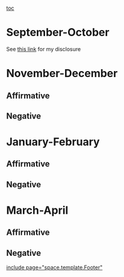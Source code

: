 [[toc]]
=September-October= 

See [[http://dl.dropbox.com/u/1816420/Emily%27s%20Discosure.htm|this link]] for my disclosure 

=November-December= 
==Affirmative== 
==Negative== 

=January-February= 
==Affirmative== 
==Negative== 

=March-April= 
==Affirmative== 
==Negative== 

[[include page="space.template.Footer"]]